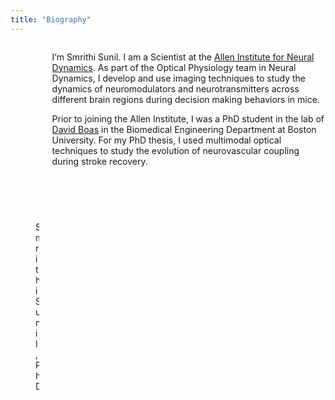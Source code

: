 ```yaml
---
title: "Biography"
---
```


:::: {.columns}

::: {.column}
![Smrithi Sunil, PhD](SmrithiSunil.jpg)
:::

::: {.column}
I'm Smrithi Sunil. I am a Scientist at the [Allen Institute for Neural Dynamics](https://alleninstitute.org/what-we-do/brain-science/research/allen-institute-neural-dynamics/). As part of the Optical Physiology team in Neural Dynamics, I develop and use imaging techniques to study the dynamics of neuromodulators and neurotransmitters across different brain regions during decision making behaviors in mice. 

Prior to joining the Allen Institute, I was a PhD student in the lab of [David Boas](https://sites.bu.edu/boas/) in the Biomedical Engineering Department at Boston University. For my PhD thesis, I used multimodal optical techniques to study the evolution of neurovascular coupling during stroke recovery. 
:::

::::
